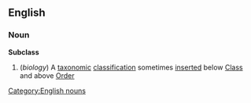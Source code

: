 ==English==
===Noun===
'''Subclass'''
#(''biology'') A [[taxonomic]] [[classification]] sometimes [[insert]]ed below [[Class]] and above [[Order]]
[[Category:English nouns]]